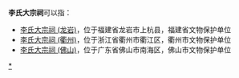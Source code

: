 '''李氏大宗祠'''可以指：
*[[李氏大宗祠_(龙岩)|李氏大宗祠 (龙岩)]]，位于福建省龙岩市上杭县，福建省文物保护单位
*[[李氏大宗祠_(衢州)|李氏大宗祠 (衢州)]]，位于浙江省衢州市衢江区，衢州市文物保护单位
*[[李氏大宗祠_(佛山)|李氏大宗祠 (佛山)]]，位于广东省佛山市南海区，佛山市文物保护单位

{{Disambig|cat=五字宗祠消歧义|L}}
[[Category:中国李姓宗祠|*]]